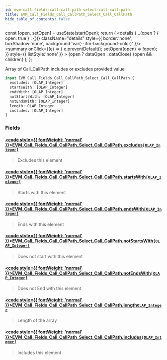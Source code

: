 ```yaml
---
id: evm-call-fields-call-call-path-select-call-call-path
title: EVM_Call_Fields_Call_CallPath_Select_Call_CallPath
hide_table_of_contents: false
---
```







  const [open, setOpen] = useState(startOpen);
  return (
    <details {...(open ? { open: true } : {})} className="details" style={{ border:'none', boxShadow:'none', background:'var(--ifm-background-color)' }}>
      <summary
        onClick={(e) => {
          e.preventDefault();
          setOpen((open) => !open);
        }}
        style={{ listStyle:'none' }}
      >
      {open ? dataOpen : dataClose}
      </summary>
      {open && children}
    </details>
  );
};




Array of Call_CallPath includes or excludes provided value


```graphql
input EVM_Call_Fields_Call_CallPath_Select_Call_CallPath {
  excludes: [OLAP_Integer]
  startsWith: [OLAP_Integer]
  endsWith: [OLAP_Integer]
  notStartsWith: [OLAP_Integer]
  notEndsWith: [OLAP_Integer]
  length: OLAP_Integer
  includes: [OLAP_Integer]
}
```




### Fields

#### [<code style={{ fontWeight: 'normal' }}>EVM_Call_Fields_Call_CallPath_Select_Call_CallPath.<b>excludes</b></code>](#)<Bullet />[`[OLAP_Integer]`](/docs/graphql-reference/inputs/olap-integer) <Badge class="secondary" text="list"/> <Badge class="secondary" text="input"/>
> Excludes this element
> 

#### [<code style={{ fontWeight: 'normal' }}>EVM_Call_Fields_Call_CallPath_Select_Call_CallPath.<b>startsWith</b></code>](#)<Bullet />[`[OLAP_Integer]`](/docs/graphql-reference/inputs/olap-integer) <Badge class="secondary" text="list"/> <Badge class="secondary" text="input"/>
> Starts with this element
> 

#### [<code style={{ fontWeight: 'normal' }}>EVM_Call_Fields_Call_CallPath_Select_Call_CallPath.<b>endsWith</b></code>](#)<Bullet />[`[OLAP_Integer]`](/docs/graphql-reference/inputs/olap-integer) <Badge class="secondary" text="list"/> <Badge class="secondary" text="input"/>
> Ends with this element
> 

#### [<code style={{ fontWeight: 'normal' }}>EVM_Call_Fields_Call_CallPath_Select_Call_CallPath.<b>notStartsWith</b></code>](#)<Bullet />[`[OLAP_Integer]`](/docs/graphql-reference/inputs/olap-integer) <Badge class="secondary" text="list"/> <Badge class="secondary" text="input"/>
> Does not start with this element
> 

#### [<code style={{ fontWeight: 'normal' }}>EVM_Call_Fields_Call_CallPath_Select_Call_CallPath.<b>notEndsWith</b></code>](#)<Bullet />[`[OLAP_Integer]`](/docs/graphql-reference/inputs/olap-integer) <Badge class="secondary" text="list"/> <Badge class="secondary" text="input"/>
> Does not End with this element
> 

#### [<code style={{ fontWeight: 'normal' }}>EVM_Call_Fields_Call_CallPath_Select_Call_CallPath.<b>length</b></code>](#)<Bullet />[`OLAP_Integer`](/docs/graphql-reference/inputs/olap-integer) <Badge class="secondary" text="input"/>
> Length of the array
> 

#### [<code style={{ fontWeight: 'normal' }}>EVM_Call_Fields_Call_CallPath_Select_Call_CallPath.<b>includes</b></code>](#)<Bullet />[`[OLAP_Integer]`](/docs/graphql-reference/inputs/olap-integer) <Badge class="secondary" text="list"/> <Badge class="secondary" text="input"/>
> Includes this element
> 



